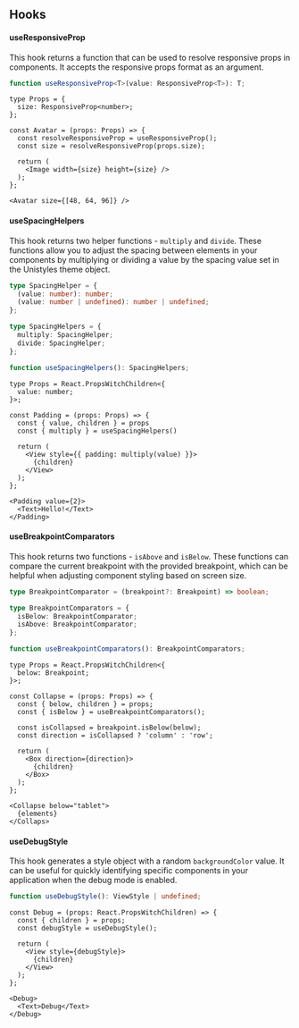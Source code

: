 ## Hooks

#### useResponsiveProp

This hook returns a function that can be used to resolve responsive props in components. It accepts the responsive props format as an argument.

```ts
function useResponsiveProp<T>(value: ResponsiveProp<T>): T;
```

```tsx
type Props = {
  size: ResponsiveProp<number>;
};

const Avatar = (props: Props) => {
  const resolveResponsiveProp = useResponsiveProp();
  const size = resolveResponsiveProp(props.size);

  return (
    <Image width={size} height={size} />
  );
};

<Avatar size={[48, 64, 96]} />
```

#### useSpacingHelpers

This hook returns two helper functions - `multiply` and `divide`. These functions allow you to adjust the spacing between elements in your components by multiplying or dividing a value by the spacing value set in the Unistyles theme object.

```ts
type SpacingHelper = {
  (value: number): number;
  (value: number | undefined): number | undefined;
};

type SpacingHelpers = {
  multiply: SpacingHelper;
  divide: SpacingHelper;
};

function useSpacingHelpers(): SpacingHelpers;
```

```tsx
type Props = React.PropsWitchChildren<{
  value: number;
}>;

const Padding = (props: Props) => {
  const { value, children } = props
  const { multiply } = useSpacingHelpers()

  return (
    <View style={{ padding: multiply(value) }}>
      {children}
    </View>
  );
};

<Padding value={2}>
  <Text>Hello!</Text>
</Padding>
```

#### useBreakpointComparators

This hook returns two functions - `isAbove` and `isBelow`. These functions can compare the current breakpoint with the provided breakpoint, which can be helpful when adjusting component styling based on screen size.

```ts
type BreakpointComparator = (breakpoint?: Breakpoint) => boolean;

type BreakpointComparators = {
  isBelow: BreakpointComparator;
  isAbove: BreakpointComparator;
};

function useBreakpointComparators(): BreakpointComparators;
```

```tsx
type Props = React.PropsWitchChildren<{
  below: Breakpoint;
}>;

const Collapse = (props: Props) => {
  const { below, children } = props;
  const { isBelow } = useBreakpointComparators();

  const isCollapsed = breakpoint.isBelow(below);
  const direction = isCollapsed ? 'column' : 'row';

  return (
    <Box direction={direction}>
      {children}
    </Box>
  );
};

<Collapse below="tablet">
  {elements}
</Collaps>
```

#### useDebugStyle

This hook generates a style object with a random `backgroundColor` value. It can be useful for quickly identifying specific components in your application when the debug mode is enabled.

```ts
function useDebugStyle(): ViewStyle | undefined;
```

```tsx
const Debug = (props: React.PropsWitchChildren) => {
  const { children } = props;
  const debugStyle = useDebugStyle();

  return (
    <View style={debugStyle}>
      {children}
    </View>
  );
};

<Debug>
  <Text>Debug</Text>
</Debug>
```

